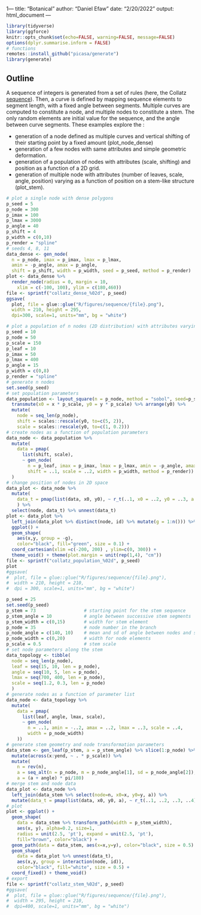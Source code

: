 1---
title: "Botanical"
author: "Daniel Efaw"
date: "2/20/2022"
output: html_document
---
```r
library(tidyverse)
library(ggforce)
knitr::opts_chunk$set(echo=FALSE, warning=FALSE, message=FALSE)
options(dplyr.summarise.inform = FALSE)
# functions
remotes::install_github("picasa/generate")
library(generate)
```

## Outline

A sequence of integers is generated from a set of rules (here, the Collatz [sequence](https://en.wikipedia.org/wiki/Collatz_conjecture)). Then, a curve is defined by mapping sequence elements to segment length, with a fixed angle between segments. Multiple curves are computed to constitute a node, and multiple nodes to constitute a stem. The only random elements are initial value for the sequence, and the angle between curve segments. These examples explore the :

* generation of a node defined as multiple curves and vertical shifting of their starting point by a fixed amount (plot_node_dense)
* generation of a few nodes with same attributes and simple geometric deformation.
* generation of a population of nodes with attributes (scale, shifting) and position as a function of a 2D grid. 
* generation of multiple node with attributes (number of leaves, scale, angle, position) varying as a function of position on a stem-like structure (plot_stem).

```r
# plot a single node with dense polygons
p_seed = 5
p_node = 300
p_imax = 100
p_lmax = 3000
p_angle = 40
p_shift = 4
p_width = c(0,10)
p_render = "spline"
# seeds 4, 8, 11
data_dense <- gen_node(
  n = p_node, imax = p_imax, lmax = p_lmax,
  amin = -p_angle, amax = p_angle, 
  shift = p_shift, width = p_width, seed = p_seed, method = p_render)
plot <- data_dense %>%
  render_node(radius = 0, margin = 10,
    xlim = c(-100, 100), ylim = c(180,460))
file <- sprintf("collatz_dense_%02d", p_seed)
ggsave(
  plot, file = glue::glue("R/figures/sequence/{file}.png"),
  width = 210, height = 295,
  dpi=300, scale=1, units="mm", bg = "white")
```

```r
# plot a population of n nodes (2D distribution) with attributes varying with depth
p_seed = 10
p_node = 50
p_scale = 150
p_leaf = 10
p_imax = 50
p_lmax = 400
p_angle = 15
p_width = c(0,8)
p_render = "spline"
# generate n nodes
set.seed(p_seed)
# set population parameters
data_population <- layout_square(n = p_node, method = "sobol", seed=p_seed) %>% 
  transmute(x0 = x * p_scale, y0 = y * p_scale) %>% arrange(y0) %>% 
  mutate(
    node = seq_len(p_node),
    shift = scales::rescale(y0, to=c(5, 2)),
    scale = scales::rescale(y0, to=c(1, 0.2))) 
# create nodes as a function of population parameters
data_node <- data_population %>% 
  mutate(
    data = pmap(
      list(shift, scale),
      ~ gen_node(
        n = p_leaf, imax = p_imax, lmax = p_lmax, amin = -p_angle, amax = p_angle, 
        shift = ..1, scale = ..2, width = p_width, method = p_render))
  )
# change position of nodes in 2D space
data_plot <- data_node %>%
  mutate(
    data_t = pmap(list(data, x0, y0), ~ r_t(..1, x0 = ..2, y0 = ..3, a = 0))
    ) %>% 
  select(node, data_t) %>% unnest(data_t)
plot <- data_plot %>% 
  left_join(data_plot %>% distinct(node, id) %>% mutate(g = 1:n())) %>% 
  ggplot() + 
  geom_shape(
    aes(x,y, group = -g),
    color="black", fill="green", size = 0.1) +
  coord_cartesian(xlim =c(-200, 200) , ylim=c(0, 300)) +
  theme_void() + theme(plot.margin = unit(rep(1,4), "cm"))
file <- sprintf("collatz_population_%02d", p_seed)
plot   
#ggsave(
#  plot, file = glue::glue("R/figures/sequence/{file}.png"),
#  width = 210, height = 210,
#  dpi = 300, scale=1, units="mm", bg = "white")
```


```r
p_seed = 25
set.seed(p_seed)
p_stem = 73                  # starting point for the stem sequence
p_stem_angle = 10            # angle between successive stem segments
p_stem_width = c(0,15)       # width for stem element
p_node = 35                  # node number in the branch
p_node_angle = c(140, 10)    # mean and sd of angle between nodes and stem
p_node_width = c(0,20)       # width for node elements
p_scale = 0.5                # stem scale
# set node parameters along the stem
data_topology <- tibble(
  node = seq_len(p_node),
  leaf = seq(15, 10, len = p_node),
  angle = seq(10, 5, len = p_node),
  lmax = seq(700, 400, len = p_node),
  scale = seq(1.2, 0.3, len = p_node)
  )
# generate nodes as a function of parameter list
data_node <- data_topology %>% 
  mutate(
    data = pmap(
      list(leaf, angle, lmax, scale),
      ~ gen_node(
        n = ..1, amin = -..2, amax = ..2, lmax = ..3, scale = ..4,
        width = p_node_width)
    ))
# generate stem geometry and node transformation parameters
data_stem <- gen_leaf(p_stem, a = p_stem_angle) %>% slice(1:p_node) %>% 
  mutate(across(x:yend, ~ . * p_scale)) %>% 
  mutate(
    n = rev(n),
    a = seq_alt(n = p_node, m = p_node_angle[1], sd = p_node_angle[2]),
    a = (a + angle) * pi/180) 
# merge stem and node data
data_plot <- data_node %>% 
  left_join(data_stem %>% select(node=n, x0=x, y0=y, a)) %>% 
  mutate(data_t = pmap(list(data, x0, y0, a), ~ r_t(..1, ..2, ..3, ..4)))
# plot
plot <- ggplot() +
  geom_shape(
    data = data_stem %>% transform_path(width = p_stem_width),
    aes(x, y), alpha=0.2, size=1,
    radius = unit(2.5, 'pt'), expand = unit(2.5, 'pt'), 
    fill="brown", color="black") +
  geom_path(data = data_stem, aes(x=x,y=y), color="black", size = 0.5) +
  geom_shape(
    data = data_plot %>% unnest(data_t),
    aes(x,y, group = interaction(node, id)),
    color="black", fill="white", size = 0.5) + 
  coord_fixed() + theme_void()
# export
file <- sprintf("collatz_stem_%02d", p_seed)
#ggsave(
#  plot, file = glue::glue("R/figures/sequence/{file}.png"),
#  width = 295, height = 210,
#  dpi=400, scale=1, units="mm", bg = "white")
```